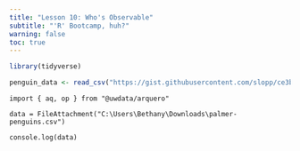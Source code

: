 ```yaml
---
title: "Lesson 10: Who's Observable"
subtitle: "'R' Bootcamp, huh?"
warning: false
toc: true 
---
```




```r
library(tidyverse)
```

```r
penguin_data <- read_csv("https://gist.githubusercontent.com/slopp/ce3b90b9168f2f921784de84fa445651/raw/4ecf3041f0ed4913e7c230758733948bc561f434/penguins.csv")
``` 

```ojs
import { aq, op } from "@uwdata/arquero"
```

```ojs
data = FileAttachment("C:\Users\Bethany\Downloads\palmer-penguins.csv")
```

```ojs
console.log(data)
```
